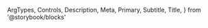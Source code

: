   ArgTypes,
  Controls,
  Description,
  Meta,
  Primary,
  Subtitle,
  Title,
} from '@storybook/blocks'


<Meta of={ToolbarToggleGroupStories} />

<Title />

<Subtitle />

<Description />

---

## Props

On top of all the props, attributes and event handler you can set on a
`<div />` element, the component accepts the following props:

<ArgTypes />

## Playground

<Primary />

<Controls />
